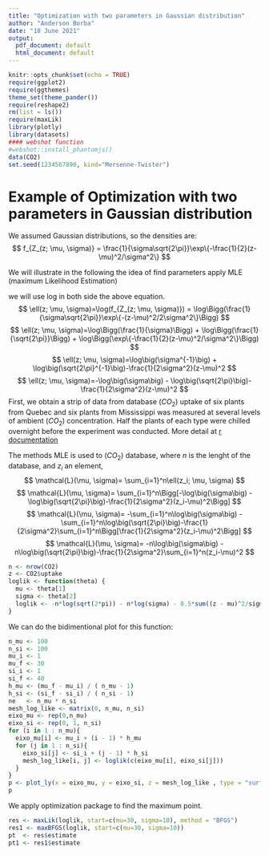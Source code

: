 ```yaml
---
title: "Optimization with two parameters in Gaussian distribution"
author: "Anderson Borba"
date: "18 June 2021"
output:
  pdf_document: default
  html_document: default
---
```


```r
knitr::opts_chunk$set(echo = TRUE)
require(ggplot2)
require(ggthemes)
theme_set(theme_pander())
require(reshape2)
rm(list = ls())
require(maxLik)
library(plotly)
library(datasets)
#### webshot function
#webshot::install_phantomjs()
data(CO2)
set.seed(1234567890, kind="Mersenne-Twister")
```

# Example of Optimization with two parameters in Gaussian distribution

We assumed Gaussian distributions, so the densities are:
$$
f_{Z_(z; \mu, \sigma)} = \frac{1}{\sigma\sqrt{2\pi}}\exp\{-\frac{1}{2}(z-\mu)^2/\sigma^2\}
$$

We will illustrate in the following the idea of find parameters apply MLE (maximum Likelihood Estimation)

we will use log in both side the above equation.
$$
\ell(z; \mu, \sigma)=\log(f_{Z_(z; \mu, \sigma)}) = \log\Bigg(\frac{1}{\sigma\sqrt{2\pi}}\exp\{-(z-\mu)^2/2\sigma^2\}\Bigg)
$$
$$
\ell(z; \mu, \sigma)=\log\Bigg(\frac{1}{\sigma}\Bigg) + \log\Bigg(\frac{1}{\sqrt{2\pi}}\Bigg) + \log\Bigg(\exp\{-\frac{1}{2}(z-\mu)^2/\sigma^2\}\Bigg)
$$
$$
\ell(z; \mu, \sigma)=\log\big(\sigma^{-1}\big) + \log\big(\sqrt{2\pi}^{-1}\big)-\frac{1}{2\sigma^2}(z-\mu)^2
$$
$$
\ell(z; \mu, \sigma)=-\log\big(\sigma\big) - \log\big(\sqrt{2\pi}\big)-\frac{1}{2\sigma^2}(z-\mu)^2
$$
First, we obtain a strip of data from database $(CO_2)$ uptake of six plants from Quebec and six plants from Mississippi was measured at several levels of ambient $(CO_2)$ concentration. Half the plants of each type were chilled overnight before the experiment was conducted. More detail at [r documentation](https://www.rdocumentation.org/packages/datasets/versions/3.6.2/topics/CO2)

The methods MLE is used to $(CO_2)$ database, where $n$ is the lenght of the database, and $z_i$ an element, 
$$
\mathcal{L}(\mu, \sigma)= \sum_{i=1}^n\ell(z_i; \mu, \sigma)
$$
$$
\mathcal{L}(\mu, \sigma)= \sum_{i=1}^n\Bigg[-\log\big(\sigma\big) - \log\big(\sqrt{2\pi}\big)-\frac{1}{2\sigma^2}(z_i-\mu)^2\Bigg]
$$
$$
\mathcal{L}(\mu, \sigma)= -\sum_{i=1}^n\log\big(\sigma\big) - \sum_{i=1}^n\log\big(\sqrt{2\pi}\big)-\frac{1}{2\sigma^2}\sum_{i=1}^n\Bigg[\frac{1}{2\sigma^2}(z_i-\mu)^2\Bigg]
$$
$$
\mathcal{L}(\mu, \sigma)= -n\log\big(\sigma\big) - n\log\big(\sqrt{2\pi}\big)-\frac{1}{2\sigma^2}\sum_{i=1}^n(z_i-\mu)^2
$$
```r
n <- nrow(CO2)
z <- CO2$uptake
loglik <- function(theta) {
  mu <- theta[1]
  sigma <- theta[2]
  loglik <- -n*log(sqrt(2*pi)) - n*log(sigma) - 0.5*sum((z - mu)^2/sigma^2)
}
```
We can do the bidimentional plot for this function:
```r
n_mu <- 100
n_si <- 100
mu_i <- 1
mu_f <- 30
si_i <- 1
si_f <- 40
h_mu <- (mu_f - mu_i) / ( n_mu - 1)
h_si <- (si_f - si_i) / ( n_si - 1)
ne   <- n_mu * n_si
mesh_log_like <- matrix(0, n_mu, n_si)
eixo_mu <- rep(0,n_mu)
eixo_si <- rep(0, 1, n_si)
for (i in 1 : n_mu){
  eixo_mu[i] <- mu_i + (i - 1) * h_mu  
  for (j in 1 : n_si){
    eixo_si[j] <- si_i + (j - 1) * h_si
    mesh_log_like[i, j] <- loglik(c(eixo_mu[i], eixo_si[j]))
  }
}
p <- plot_ly(x = eixo_mu, y = eixo_si, z = mesh_log_like , type = "surface") 
p 
```

We apply optimization package to find the maximum point.
```r
res <- maxLik(loglik, start=c(mu=30, sigma=10), method = "BFGS")
res1 <- maxBFGS(loglik, start=c(mu=30, sigma=10))
pt  <- res$estimate
pt1 <- res1$estimate
```
<!-- Comentario-->